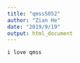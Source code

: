 ```yaml
---
title: "qmss5052"
author: "Zian He"
date: "2019/9/19"
output: html_document
---
```


```r
i love qmss 
```

